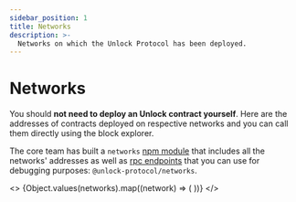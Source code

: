 ```yaml
---
sidebar_position: 1
title: Networks
description: >-
  Networks on which the Unlock Protocol has been deployed.
---
```



# Networks

You should **not need to deploy an Unlock contract yourself**. Here are the addresses of contracts deployed on respective networks and you can call them directly using the block explorer.

The core team has built a `networks` [npm module](https://www.npmjs.com/package/@unlock-protocol/networks) that includes all the networks' addresses as well as [rpc endpoints](../../tools/rpc-provider.md) that you can use for debugging purposes: `@unlock-protocol/networks`.

<>
  {Object.values(networks).map((network) => (
    <SupportedNetwork network={network} />
  ))}
</>

